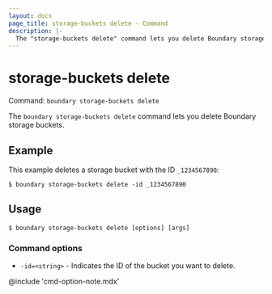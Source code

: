 ```yaml
---
layout: docs
page_title: storage-buckets delete - Command
description: |-
  The "storage-buckets delete" command lets you delete Boundary storage buckets.
---
```


# storage-buckets delete

Command: `boundary storage-buckets delete`

The `boundary storage-buckets delete` command lets you delete Boundary storage buckets.

## Example

This example deletes a storage bucket with the ID `_1234567890`:

```shell-session
$ boundary storage-buckets delete -id _1234567890
```

## Usage

<CodeBlockConfig hideClipboard>

```shell-session
$ boundary storage-buckets delete [options] [args]
```

</CodeBlockConfig>

### Command options

- `-id=<string>` - Indicates the ID of the bucket you want to delete.

@include 'cmd-option-note.mdx'